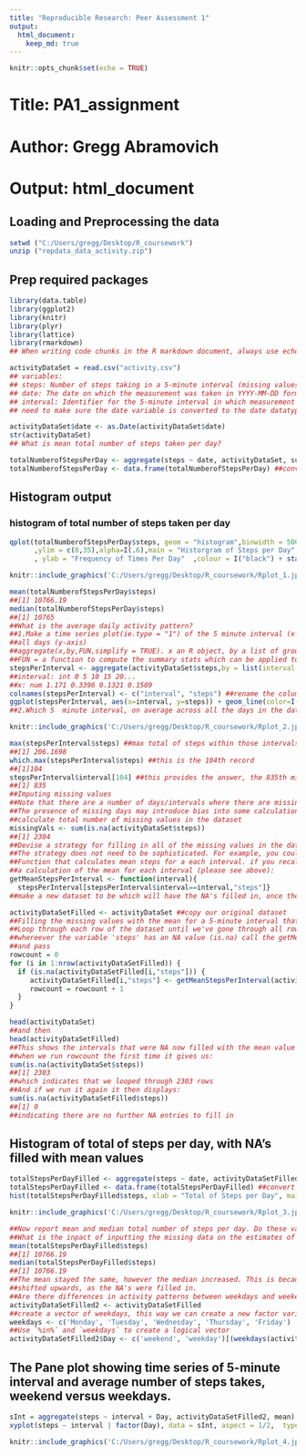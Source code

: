 ---
title: "Reproducible Research: Peer Assessment 1"
output: 
  html_document:
    keep_md: true
---

```{r setup, include=FALSE}
knitr::opts_chunk$set(echo = TRUE)
```
# Title: PA1_assignment
# Author: Gregg Abramovich
# Output: html_document

## Loading and Preprocessing the data
```{R}
setwd ("C:/Users/gregg/Desktop/R_coursework")
unzip ("repdata_data_activity.zip")
```

## Prep required packages
```{R}
library(data.table)
library(ggplot2)
library(knitr)
library(plyr)
library(lattice)
library(rmarkdown)
## When writing code chunks in the R markdown document, always use echo = TRUE so that someone else will be able to ## read the code. set up the global options once in the first code chunk in a document
```

```{R}
activityDataSet = read.csv("activity.csv")
## variables:
## steps: Number of steps taking in a 5-minute interval (missing values are coded as NA)
## date: The date on which the measurement was taken in YYYY-MM-DD format
## interval: Identifier for the 5-minute interval in which measurement was taken
## need to make sure the date variable is converted to the date datatype
```

```{R}
activityDataSet$date <- as.Date(activityDataSet$date) 
str(activityDataSet)
## What is mean total number of steps taken per day?
```

```{R}
totalNumberofStepsPerDay <- aggregate(steps ~ date, activityDataSet, sum) 
totalNumberofStepsPerDay <- data.frame(totalNumberofStepsPerDay) ##convert to data.frame for graphing package
```
## Histogram output

### histogram of total number of steps taken per day
```{R}
qplot(totalNumberofStepsPerDay$steps, geom = "histogram",binwidth = 5000
      ,ylim = c(0,35),alpha=I(.6),main = "Historgram of Steps per Day",xlab = "Total # of Daily Steps"
      , ylab = "Frequency of Times Per Day"  ,colour = I("black") + stat_density(geom = "line"),col=I("red"))
```

```{r echo=FALSE, out.width='100%'}
knitr::include_graphics('C:/Users/gregg/Desktop/R_coursework/Rplot_1.jpeg')
```

```{R}
mean(totalNumberofStepsPerDay$steps)
##[1] 10766.19
median(totalNumberofStepsPerDay$steps)
##[1] 10765 
##What is the average daily activity pattern?
##1.Make a time series plot(ie.type = "1") of the 5 minute interval (x-axis) and the average number of steps taken, averaged across 
##all days (y-axis)
##aggregate(x,by,FUN,simplify = TRUE). x an R object, by a list of grouping elements, by which subsets are grouped by,
##FUN = a function to compute the summary stats which can be applied to all data subsets
stepsPerInterval <- aggregate(activityDataSet$steps,by = list(interval = activityDataSet$interval),FUN=mean, na.rm=TRUE)
##interval: int 0 5 10 15 20...
##x: num 1.171 0.3396 0.1321 0.1509
colnames(stepsPerInterval) <- c("interval", "steps") ##rename the columns
ggplot(stepsPerInterval, aes(x=interval, y=steps)) + geom_line(color=I("black"), size=1) + labs(title="Daily Activity Pattern", x="5 minute intervals", y="Number of steps counted")
##2.Which 5  minute interval, on average across all the days in the dataset contains the maximum number of sets?
```

```{r echo=FALSE, out.width='100%'}
knitr::include_graphics('C:/Users/gregg/Desktop/R_coursework/Rplot_2.jpeg')
```

```{R}
max(stepsPerInterval$steps) ##max total of steps within those intervals
##[1] 206.1698
which.max(stepsPerInterval$steps) ##this is the 104th record
##[1]104
stepsPerInterval$interval[104] ##this provides the answer, the 835th minute (interval)
##[1] 835
##Imputing missing values
##Note that there are a number of days/intervals where there are missing values (coded as NA). 
##The presence of missing days may introduce bias into some calculations or summaries of the data.
##calculate total number of missing values in the dataset
missingVals <- sum(is.na(activityDataSet$steps))
##[1] 2304
##Devise a strategy for filling in all of the missing values in the dataset.
##The strategy does not need to be sophisticated. For example, you could use the mean/median for that day, or the mean for that 5-minute interval, etc.
##Function that calculates mean steps for a each interval. if you recall it is calling stepsperinterval which did 
##a calculation of the mean for each interval (please see above):
getMeanStepsPerInterval <- function(interval){
  stepsPerInterval[stepsPerInterval$interval==interval,"steps"]}
##make a new dataset to be which will have the NA's filled in, once the 

activityDataSetFilled <- activityDataSet ##copy our original dataset 
##Filling the missing values with the mean for a 5-minute interval that contains N/A
##Loop through each row of the dataset until we've gone through all rows (nrow)
##whereever the variable 'steps' has an NA value (is.na) call the getMeanStepsPerInterval function
##and pass 
rowcount = 0 
for (i in 1:nrow(activityDataSetFilled)) { 
  if (is.na(activityDataSetFilled[i,"steps"])) {
     activityDataSetFilled[i,"steps"] <- getMeanStepsPerInterval(activityDataSetFilled[i,"interval"])
     rowcount = rowcount + 1
  }
}

head(activityDataSet)
##and then
head(activityDataSetFilled)
##This shows the intervals that were NA now filled with the mean value
##when we run rowcount the first time it gives us:
sum(is.na(activityDataSet$steps))
##[1] 2303
##which indicates that we looped through 2303 rows
##And if we run it again it then displays:
sum(is.na(activityDataSetFilled$steps))
##[1] 0
##indicating there are no further NA entries to fill in
```

## Histogram of total of steps per day, with NA's filled with mean values
```{R}
totalStepsPerDayFilled <- aggregate(steps ~ date, activityDataSetFilled, sum)
totalStepsPerDayFilled <- data.frame(totalStepsPerDayFilled) ##convert to data frame for graphing package
hist(totalStepsPerDayFilled$steps, xlab = "Total of Steps per Day", main = "Histogram of Steps per Day")
```

```{r echo=FALSE, out.width='100%'}
knitr::include_graphics('C:/Users/gregg/Desktop/R_coursework/Rplot_3.jpeg')
```

```{R}
##Now report mean and median total number of steps per day. Do these values differ from estimates from first part of the assignment?
##What is the inpact of inputting the missing data on the estimates of the total daily number of steps?
mean(totalStepsPerDayFilled$steps)
##[1] 10766.19
median(totalStepsPerDayFilled$steps)
##[1] 10766.19
##The mean stayed the same, however the median increased. This is because the mid point in our data sample has now
##shifted upwards, as the NA's were filled in.
##Are there differences in activity patterns between weekdays and weekends?
activityDataSetFilled2 <- activityDataSetFilled
##create a vector of weekdays, this way we can create a new factor variable with 2 levels, weekend and weekday - for the given date.
weekdays <- c('Monday', 'Tuesday', 'Wednesday', 'Thursday', 'Friday')
##Use `%in%` and `weekdays` to create a logical vector
activityDataSetFilled2$Day <- c('weekend', 'weekday')[(weekdays(activityDataSetFilled2$date) %in% weekdays)+1]
```

## The Pane plot showing time series of 5-minute interval and average number of steps takes, weekend versus weekdays.

```{R}
sInt = aggregate(steps ~ interval + Day, activityDataSetFilled2, mean)
xyplot(steps ~ interval | factor(Day), data = sInt, aspect = 1/2,  type = "l")

``` 

```{r echo=FALSE, out.width='100%'}
knitr::include_graphics('C:/Users/gregg/Desktop/R_coursework/Rplot_4.jpeg')
```
